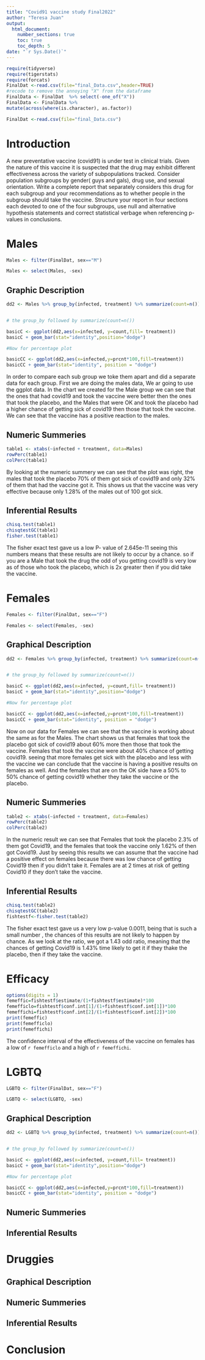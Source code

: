 ```yaml
---
title: "Covid91 vaccine study Final2022"
author: "Teresa Juan"
output: 
  html_document:
    number_sections: true
    toc: true
    toc_depth: 5
date: "`r Sys.Date()`" 
---
```


```r
require(tidyverse)
require(tigerstats)
require(forcats)
FinalDat <-read.csv(file="final_Data.csv",header=TRUE)
#recode to remove the annoying "X" from the dataframe
FinalData <- FinalDat  %>% select(-one_of("X"))
FinalData <- FinalData %>%
mutate(across(where(is.character), as.factor))
```

```r
FinalDat <-read.csv(file="final_Data.csv")
```


# Introduction

A new  preventative vaccine (covid91) is under test in clinical trials. Given the nature of this vaccine it is suspected that the drug may exhibit different effectiveness across the variety of subpopulations tracked. Consider population subgroups by gender( guys and gals), drug use, and sexual orientation. Write a complete report that separately considers this drug for each subgroup and your recommendations as to whether people in the subgroup should take the vaccine. Structure your report in four sections each devoted to one of the four subgroups, use null and alternative hypothesis statements and correct statistical verbage when referencing p-values in conclusions.

# Males

```r
Males <- filter(FinalDat, sex=="M")
```

```r
Males <- select(Males, -sex)
```


## Graphic Description 

```r
dd2 <- Males %>% group_by(infected, treatment) %>% summarize(count=n()) %>% mutate(prcnt=count/sum(count))


# the group_by followed by summarize(count=n())

basicC <- ggplot(dd2,aes(x=infected, y=count,fill= treatment))
basicC + geom_bar(stat="identity",position="dodge")

#Now for percentage plot

basicCC <- ggplot(dd2,aes(x=infected,y=prcnt*100,fill=treatment)) 
basicCC + geom_bar(stat="identity", position = "dodge")
```

In order to compare each sub group we toke them apart and did a separate data for each group. First we are doing the males data, We ar going to use the ggplot data. In the chart we created for the Male group we can see that the ones that had covid19 and took the vaccine were better then the ones that took the placebo, and the Males that were OK and took the placebo had a higher chance of getting sick of covid19 then those that took the vaccine. We can see that the vaccine has a positive reaction to the males.

## Numeric Summeries

```r
table1 <- xtabs(~infected + treatment, data=Males)
rowPerc(table1)
colPerc(table1)
```
By looking at the numeric summery we can see that the plot was right, the males that took the placebo 70% of them got sick of covid19 and only 32% of them that had the vaccine got it. This shows us that the vaccine was very effective because only 1.28% of the males out of 100 got sick.


## Inferential Results

```r
chisq.test(table1)
chisqtestGC(table1)
fisher.test(table1)
```

The fisher exact test gave us a low P- value of 2.645e-11 seeing this numbers means that these results are not likely to occur by a chance. so if you are a Male that took the drug the odd of you getting covid19 is very low as of those who took the placebo, which is 2x greater then if you did take the vaccine.


# Females

```r
Females <- filter(FinalDat, sex=="F")
```

```r
Females <- select(Females, -sex)
```

## Graphical Description

```r
dd2 <- Females %>% group_by(infected, treatment) %>% summarize(count=n()) %>% mutate(prcnt=count/sum(count))


# the group_by followed by summarize(count=n())

basicC <- ggplot(dd2,aes(x=infected, y=count,fill= treatment))
basicC + geom_bar(stat="identity",position="dodge")

#Now for percentage plot

basicCC <- ggplot(dd2,aes(x=infected,y=prcnt*100,fill=treatment)) 
basicCC + geom_bar(stat="identity", position = "dodge")
```

Now on our data for Females we can see that the vaccine is working  about the same as for the Males. The chart shows us that females  that took the placebo got sick of covid19 about 60% more then those that took the vaccine. Females  that took the vaccine were about 40% chance of getting covid19. seeing that more females  get sick with the placebo and less with the vaccine we can conclude that the vaccine is having a positive results on females as well. And the females that are on the OK side have a 50% to 50% chance of getting covid19 whether they take the vaccine or the placebo.

## Numeric Summeries

```r
table2 <- xtabs(~infected + treatment, data=Females)
rowPerc(table2)
colPerc(table2)
```
In the numeric result we can see that Females that took the placebo 2.3% of them got Covid19, and the females that took the vaccine only 1.62% of then got Covid19. Just by seeing this results we can assume that the vaccine had a positive effect on females because there was low chance of getting Covid19 then if you didn't take it. Females are at 2 times at risk of getting Covid10 if they don't take the vaccine.

## Inferential Results

```r
chisq.test(table2)
chisqtestGC(table2)
fishtestf<-fisher.test(table2)
```

The fisher exact test gave us a very low p-value 0.0011, being that is such a small number , the chances of this results are not likely to happen by chance. As we look at the ratio, we got a 1.43 odd ratio, meaning that the chances of getting Covid19 is 1.43% time likely to get it if they thake the placebo, then if they take the vaccine.

# Efficacy

```r
options(digits = 1)
femeffic=fishtestf$estimate/(1+fishtestf$estimate)*100
femefficlo=fishtestf$conf.int[1]/(1+fishtestf$conf.int[1])*100
femeffichi=fishtestf$conf.int[2]/(1+fishtestf$conf.int[2])*100
print(femeffic)
print(femefficlo)
print(femeffichi)
```
The confidence interval of the effectiveness of the vaccine on females has a low of `r femefficlo` and a high of `r femeffichi`.



# LGBTQ

```r
LGBTQ <- filter(FinalDat, sex=="F")
```

```r
LGBTQ <- select(LGBTQ, -sex)
```

## Graphical Description
```r
dd2 <- LGBTQ %>% group_by(infected, treatment) %>% summarize(count=n()) %>% mutate(prcnt=count/sum(count))


# the group_by followed by summarize(count=n())

basicC <- ggplot(dd2,aes(x=infected, y=count,fill= treatment))
basicC + geom_bar(stat="identity",position="dodge")

#Now for percentage plot

basicCC <- ggplot(dd2,aes(x=infected,y=prcnt*100,fill=treatment)) 
basicCC + geom_bar(stat="identity", position = "dodge")
```



## Numeric Summeries
## Inferential Results



# Druggies
## Graphical Description 
## Numeric Summeries
## Inferential Results
# Conclusion 
